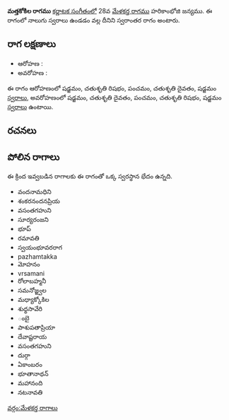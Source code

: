 {{Infobox ragam
	| name          	= మత్తకోకిల
	| synonym	    	= 
	| mela          	= 
	| chakra        	= 
	| janaka        	= 
	| type          	= స్వరాంతర
	| arohanam      	= {{svaraC|S|R2|P|D2|S'}} 
	| avarohanam    	= {{svaraC|S'|D2|P|R2|S}}
	| jeeva         	=
	| chhaya        	=
	| nyasa         	=
	| vishesha      	= 
	| equivalent  		= 
}}
{{కర్ణాటక సంగీత రాగాలు}}
'''మత్తకోకిల రాగము''' [[కర్ణాటక సంగీతం]]లో 28వ [[మేళకర్త రాగము]] హరికాంభోజి జన్యము.  ఈ రాగంలో నాలుగు స్వరాలు ఉండడం వల్ల దీనిని స్వరాంతర రాగం అంటారు.


==రాగ లక్షణాలు==


* ఆరోహణ : {{svaraC|S|R2|P|D2|S'}} 
* అవరోహణ : {{svaraC|S'|D2|P|R2|S}}

ఈ రాగం ఆరోహణంలో షడ్జమం, చతుశృతి రిషభం, పంచమం, చతుశృతి దైవతం, షడ్జమం [[స్వరాలు]], అవరోహణంలో షడ్జమం, చతుశృతి దైవతం, పంచమం, చతుశృతి రిషభం, షడ్జమం [[స్వరాలు]] ఉంటాయి.

==రచనలు==



==పోలిన రాగాలు==
ఈ క్రింద ఇవ్వబడిన రాగాలకు ఈ రాగంతో ఒక్క స్వరస్థాన భేదం ఉన్నది.
* వందనామధిని
* శంకరనందనప్రియ
* వసంతగహుని
* సూర్యరంజని
* భూప్
* రమావతి
* స్వయంభూవరరాగ
* pazhamtakka
* మోహనం
* vrsamani
* రోలాబహ్మనీ
* సమనోజ్జ్వల
* మధ్యాక్కోకిల
* శుధ్ధసావేరి
* ంబై
* పాశుపతాప్రియా
* దేవాష్టరాయ
* వసంతగహుని
* దుర్గా
* ఏకాంబరం
* భూతానాథన్
* మహానంది
* నటనావతి



[[వర్గం:మేళకర్త రాగాలు]]